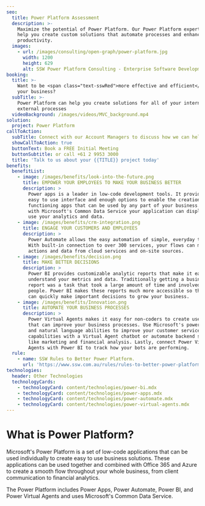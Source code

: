 ```yaml
---
seo:
  title: Power Platform Assessment
  description: >-
    Maximize the potential of Power Platform. Our Power Platform experts can
    help you create custom solutions that automate processes and enhance
    productivity.
  images:
    - url: /images/consulting/open-graph/power-platform.jpg
      width: 1200
      height: 629
      alt: SSW Power Platform Consulting - Enterprise Software Development
booking:
  title: >-
    Want to be <span class="text-sswRed">more effective and efficient</span> in
    your business?
  subTitle: >-
    Power Platform can help you create solutions for all of your internal and
    external processes
  videoBackground: /images/videos/MVC_background.mp4
solution:
  project: Power Platform
callToAction:
  subTitle: Connect with our Account Managers to discuss how we can help.
  showCallToAction: true
  buttonText: Book a FREE Initial Meeting
  buttonSubtitle: or call +61 2 9953 3000
  title: 'Talk to us about your {{TITLE}} project today'
benefits:
  benefitList:
    - image: /images/benefits/look-into-the-future.png
      title: EMPOWER YOUR EMPLOYEES TO MAKE YOUR BUSINESS BETTER
      description: >
        Power apps is a leader in low-code development tools. It provides an
        easy to use interface and enough options to enable the creation of high
        functioning apps that can be used by any part of your business. Also,
        with Microsoft's Common Data Service your application can display and
        use your analytics and data.
    - image: /images/benefits/crm-integration.png
      title: ENGAGE YOUR CUSTOMERS AND EMPLOYEES
      description: >
        Power Automate allows the easy automation of simple, everyday tasks.
        With built-in connection to over 300 services, your flows can manage
        actions and data from cloud services and on-site sources.
    - image: /images/benefits/decision.png
      title: MAKE BETTER DECISIONS
      description: >
        Power BI provides customizable analytic reports that make it easy to
        understand your metrics and data. Traditionally getting a business
        report was a task that took a large amount of time and involved multiple
        people. Power BI makes these reports much more accessible so that you
        can quickly make important decisions to grow your business.
    - image: /images/benefits/Innovation.png
      title: AUTOMATE YOUR BUSINESS PROCESSES
      description: >
        Power Virtual Agents makes it easy for non-coders to create useful bots
        that can improve your business processes. Use Microsoft's powerful AI
        and natural language abilities to improve your customer service
        capabilities with a Virtual Agent chatbot or automate backend services
        like marketing and financial analysis. Lastly, connect Power Virtual
        Agents with Power BI to track how your bots are performing.
  rule:
    - name: SSW Rules to Better Power Platform.
      url: 'https://www.ssw.com.au/rules/rules-to-better-power-platform'
technologies:
  header: Other Technologies
  technologyCards:
    - technologyCard: content/technologies/power-bi.mdx
    - technologyCard: content/technologies/power-apps.mdx
    - technologyCard: content/technologies/power-automate.mdx
    - technologyCard: content/technologies/power-virtual-agents.mdx
---
```


# What is Power Platform?

<VideoEmbed url="https://youtu.be/p3B4JRexdRM" caption="What Is the Microsoft Power Platform?" duration="6 mins" />

Microsoft's Power Platform is a set of low-code applications that can be used individually to create easy to use business solutions. These applications can be used together and combined with Office 365 and Azure to create a smooth flow throughout your whole business, from client communication to financial analytics.

The Power Platform includes Power Apps, Power Automate, Power BI, and Power Virtual Agents and uses Microsoft's Common Data Service.
